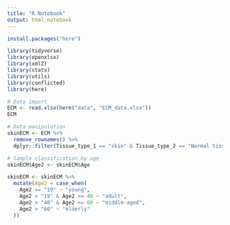 ```yaml
---
title: "R Notebook"
output: html_notebook
---
```


```r
install.packages("here")
```

```r
library(tidyverse)
library(openxlsx)
library(xml2)
library(stats)
library(utils)
library(conflicted)
library(here)
```

```r
# Data import
ECM <- read.xlsx(here("data", "ECM_data.xlsx"))
ECM

# Data manipulation
skinECM <- ECM %>%
  remove_rownames() %>%
  dplyr::filter(Tissue_type_1 == "skin" & Tissue_type_2 == "Normal tissue, NOS (M-00100)")
```

```r
# Sample classification by age
skinECM$Age2 <- skinECM$Age

skinECM <- skinECM %>%
  mutate(Age2 = case_when(
    Age2 <= "19" ~ "young",
    Age2 > "19" & Age2 <= 40 ~ "adult",
    Age2 > "40" & Age2 <= 60 ~ "middle-aged",
    Age2 > "60" ~ "elderly"
  ))
```

